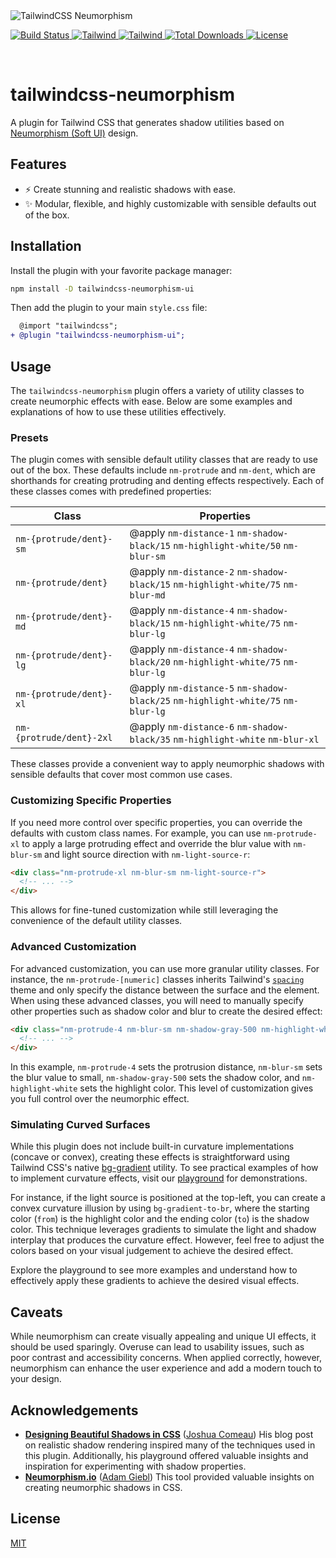 

<Meta title="Documentation/Introduction" />

<img src={Thumbnail} alt="TailwindCSS Neumorphism" class="rounded-lg" />

<p class="flex gap-2">
  <a href="https://github.com/junwen-k/tailwindcss-neumorphism-ui/actions">
    <img
      src="https://img.shields.io/github/actions/workflow/status/junwen-k/tailwindcss-neumorphism-ui/ci.yml?branch=main"
      alt="Build Status"
    />
  </a>
  <a href="https://tailwindcss.com/">
    <img
      alt="Tailwind"
      src="https://img.shields.io/badge/tailwindcss-v3.0+-0F172A?logo=tailwindcss&style=flat&labelColor=38bdf8&logoColor=ffffff"
    />
  </a>
  <a href="https://tailwindcss.com/">
    <img
      alt="Tailwind"
      src="https://img.shields.io/badge/tailwindcss-v4.0+-0F172A?logo=tailwindcss&style=flat&labelColor=38bdf8&logoColor=ffffff"
    />
  </a>
  <a href="https://www.npmjs.com/package/tailwindcss-neumorphism-ui">
    <img src="https://img.shields.io/npm/dm/tailwindcss-neumorphism-ui" alt="Total Downloads" />
  </a>
  <a href="https://github.com/junwen-k/tailwindcss-neumorphism-ui/blob/master/LICENSE">
    <img
      src="https://img.shields.io/github/license/junwen-k/tailwindcss-neumorphism-ui"
      alt="License"
    />
  </a>
</p>

<br />

# tailwindcss-neumorphism

A plugin for Tailwind CSS that generates shadow utilities based on [Neumorphism (Soft UI)](https://en.wikipedia.org/wiki/Neumorphism) design.

## Features

- ⚡ Create stunning and realistic shadows with ease.
- ✨ Modular, flexible, and highly customizable with sensible defaults out of the box.

## Installation

Install the plugin with your favorite package manager:

```sh
npm install -D tailwindcss-neumorphism-ui
```

Then add the plugin to your main `style.css` file:

```diff
  @import "tailwindcss";
+ @plugin "tailwindcss-neumorphism-ui";
```

## Usage

The `tailwindcss-neumorphism` plugin offers a variety of utility classes to create neumorphic effects with ease. Below are some examples and explanations of how to use these utilities effectively.

### Presets

The plugin comes with sensible default utility classes that are ready to use out of the box. These defaults include `nm-protrude` and `nm-dent`, which are shorthands for creating protruding and denting effects respectively. Each of these classes comes with predefined properties:

| Class                    | Properties                                                                       |
| ------------------------ | -------------------------------------------------------------------------------- |
| `nm-{protrude/dent}-sm`  | @apply `nm-distance-1` `nm-shadow-black/15` `nm-highlight-white/50` `nm-blur-sm` |
| `nm-{protrude/dent}`     | @apply `nm-distance-2` `nm-shadow-black/15` `nm-highlight-white/75` `nm-blur-md` |
| `nm-{protrude/dent}-md`  | @apply `nm-distance-4` `nm-shadow-black/15` `nm-highlight-white/75` `nm-blur-lg` |
| `nm-{protrude/dent}-lg`  | @apply `nm-distance-4` `nm-shadow-black/20` `nm-highlight-white/75` `nm-blur-lg` |
| `nm-{protrude/dent}-xl`  | @apply `nm-distance-5` `nm-shadow-black/25` `nm-highlight-white/75` `nm-blur-lg` |
| `nm-{protrude/dent}-2xl` | @apply `nm-distance-6` `nm-shadow-black/35` `nm-highlight-white` `nm-blur-xl`    |

These classes provide a convenient way to apply neumorphic shadows with sensible defaults that cover most common use cases.

### Customizing Specific Properties

If you need more control over specific properties, you can override the defaults with custom class names. For example, you can use `nm-protrude-xl` to apply a large protruding effect and override the blur value with `nm-blur-sm` and light source direction with `nm-light-source-r`:

```html
<div class="nm-protrude-xl nm-blur-sm nm-light-source-r">
  <!-- ... -->
</div>
```

This allows for fine-tuned customization while still leveraging the convenience of the default utility classes.

### Advanced Customization

For advanced customization, you can use more granular utility classes. For instance, the `nm-protrude-[numeric]` classes inherits Tailwind's [`spacing`](https://tailwindcss.com/docs/customizing-spacing) theme and only specify the distance between the surface and the element. When using these advanced classes, you will need to manually specify other properties such as shadow color and blur to create the desired effect:

```html
<div class="nm-protrude-4 nm-blur-sm nm-shadow-gray-500 nm-highlight-white">
  <!-- ... -->
</div>
```

In this example, `nm-protrude-4` sets the protrusion distance, `nm-blur-sm` sets the blur value to small, `nm-shadow-gray-500` sets the shadow color, and `nm-highlight-white` sets the highlight color. This level of customization gives you full control over the neumorphic effect.

### Simulating Curved Surfaces

While this plugin does not include built-in curvature implementations (concave or convex), creating these effects is straightforward using Tailwind CSS's native [bg-gradient](https://tailwindcss.com/docs/background-image) utility. To see practical examples of how to implement curvature effects, visit our [playground](?path=/docs/documentation-playground--docs) for demonstrations.

For instance, if the light source is positioned at the top-left, you can create a convex curvature illusion by using `bg-gradient-to-br`, where the starting color (`from`) is the highlight color and the ending color (`to`) is the shadow color. This technique leverages gradients to simulate the light and shadow interplay that produces the curvature effect. However, feel free to adjust the colors based on your visual judgement to achieve the desired effect.

Explore the playground to see more examples and understand how to effectively apply these gradients to achieve the desired visual effects.

## Caveats

While neumorphism can create visually appealing and unique UI effects, it should be used sparingly. Overuse can lead to usability issues, such as poor contrast and accessibility concerns. When applied correctly, however, neumorphism can enhance the user experience and add a modern touch to your design.

## Acknowledgements

- [**Designing Beautiful Shadows in CSS**](https://www.joshwcomeau.com/css/designing-shadows/) ([Joshua Comeau](https://www.joshwcomeau.com))
  His blog post on realistic shadow rendering inspired many of the techniques used in this plugin. Additionally, his playground offered valuable insights and inspiration for experimenting with shadow properties.
- [**Neumorphism.io**](https://neumorphism.io/) ([Adam Giebl](https://github.com/adamgiebl))
  This tool provided valuable insights on creating neumorphic shadows in CSS.

## License

[MIT](https://github.com/junwen-k/tailwindcss-neumorphism-ui/blob/main/LICENSE)
